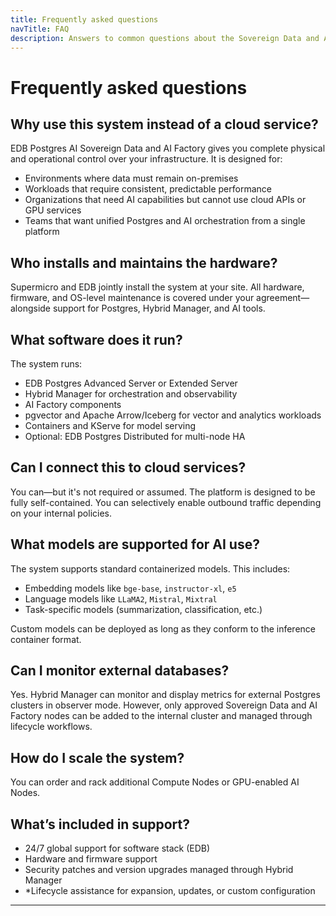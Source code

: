 ```yaml
---
title: Frequently asked questions
navTitle: FAQ
description: Answers to common questions about the Sovereign Data and AI Factory system, including hardware, support, and usage.
---
```


# Frequently asked questions

## Why use this system instead of a cloud service?

EDB Postgres AI Sovereign Data and AI Factory gives you complete physical and operational control over your infrastructure. It is designed for:

- Environments where data must remain on-premises
- Workloads that require consistent, predictable performance
- Organizations that need AI capabilities but cannot use cloud APIs or GPU services
- Teams that want unified Postgres and AI orchestration from a single platform

## Who installs and maintains the hardware?

Supermicro and EDB jointly install the system at your site. All hardware, firmware, and OS-level maintenance is covered under your agreement—alongside support for Postgres, Hybrid Manager, and AI tools.

## What software does it run?

The system runs:

- EDB Postgres Advanced Server or Extended Server
- Hybrid Manager for orchestration and observability
- AI Factory components
- pgvector and Apache Arrow/Iceberg for vector and analytics workloads
- Containers and KServe for model serving
- Optional: EDB Postgres Distributed for multi-node HA

## Can I connect this to cloud services?

You can—but it's not required or assumed. The platform is designed to be fully self-contained. You can selectively enable outbound traffic depending on your internal policies.

## What models are supported for AI use?

The system supports standard containerized models. This includes:

- Embedding models like `bge-base`, `instructor-xl`, `e5`
- Language models like `LLaMA2`, `Mistral`, `Mixtral`
- Task-specific models (summarization, classification, etc.)

Custom models can be deployed as long as they conform to the inference container format.

## Can I monitor external databases?

Yes. Hybrid Manager can monitor and display metrics for external Postgres clusters in observer mode. However, only approved Sovereign Data and AI Factory nodes can be added to the internal cluster and managed through lifecycle workflows.

## How do I scale the system?

You can order and rack additional Compute Nodes or GPU-enabled AI Nodes.

## What’s included in support?

- 24/7 global support for software stack (EDB)
- Hardware and firmware support
- Security patches and version upgrades managed through Hybrid Manager
- *Lifecycle assistance for expansion, updates, or custom configuration

---

